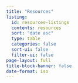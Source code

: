 ```yaml
---
title: "Resources"
listing:
  id: resources-listings
  contents: resources
  sort: "date asc"
  type: table
  categories: false
  sort-ui: false
  filter-ui: false
page-layout: full
title-block-banner: false
date-format: iso
---
```


::: {#resources-listings}
:::